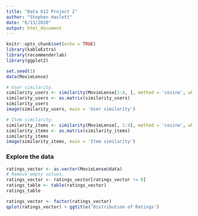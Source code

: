 ```yaml
---
title: "Data 612 Project 2"
author: "Stephen Haslett"
date: "6/13/2020"
output: html_document
---
```


```r
knitr::opts_chunk$set(echo = TRUE)
library(kableExtra)
library(recommenderlab)
library(ggplot2)

set.seed(1)
data(MovieLense)
```

```r
# User similarity.
similarity_users <- similarity(MovieLense[1:4, ], method = 'cosine', which = 'users')
similarity_users <- as.matrix(similarity_users)
similarity_users
image(similarity_users, main = 'User similarity')
```


```r
# Item similarity.
similarity_items <- similarity(MovieLense[, 1:4], method = 'cosine', which = 'items')
similarity_items <- as.matrix(similarity_items)
similarity_items
image(similarity_items, main = 'Item similarity')
```



### Explore the data
```r
ratings_vector <- as.vector(MovieLense@data)
# Remove empty values.
ratings_vector <- ratings_vector[ratings_vector != 0]
ratings_table <- table(ratings_vector)
ratings_table


```


```r
ratings_vector <- factor(ratings_vector)
qplot(ratings_vector) + ggtitle('Distribution of Ratings')
```






